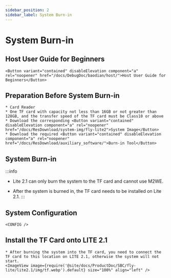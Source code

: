 ```yaml
---
sidebar_position: 2
sidebar_label: System Burn-in
---
```




# System Burn-in

## Host User Guide for Beginners

    <Button variant="contained" disableElevation component="a" rel="noopener" href="/docs/DebugDoc/baodian/host/">Host User Guide for Beginners</Button>

## Preparation Before System Burn-in

    * Card Reader
    * One TF card with capacity not less than 16GB or not greater than 128GB, and the transfer speed of the TF card must be Class10 or above
    * Download the corresponding <Button variant="contained" disableElevation component="a" rel="noopener" href="/docs/ResDownload/system-img/fly-lite2">System Image</Button>
    * Download the required <Button variant="contained" disableElevation component="a" rel="noopener" href="/docs/ResDownload/auxiliary_software/">Burn-in Tool</Button>

## System Burn-in

:::info
* Lite 2.1 can only burn the system to the TF card and cannot use M2WE.
* After the system is burned in, the TF card needs to be installed on Lite 2.1.
:::

    <TF />

## System Configuration

    <CONFIG />


## Install the TF Card onto LITE 2.1

    * After burning the system into the TF card, you need to connect the TF card to this location on LITE 2.1, otherwise the system will not start.
    <ImageView image={require('@site/docs/ProductDoc/SBC/fly-lite/lite2.1/img/tf.webp').default} size="100%" align="left" />  
